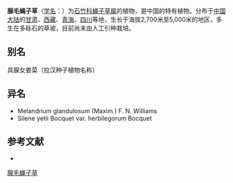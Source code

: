 {{Speciesbox
| name = 腺毛蝇子草
| status = 
| status_system = 
| image =
| genus = Silene
| species = yetii
| authority = Bocquet
| subdivision_ranks =[[变种|变种]]
| subdivision =
* 腺毛蝇子草 ''S. y.'' var. ''yetii''
* [[多裂腺毛蝇子草|多裂腺毛蝇子草]] ''S. y.'' var. ''herbilegorum''
}}

'''腺毛蝇子草'''（[[学名|学名]]：{{lang|la|''Silene yetii''}}）为[[石竹科|石竹科]][[蝇子草属|蝇子草属]]的植物，是中国的特有植物。分布于[[中国大陆|中国大陆]]的[[甘肃|甘肃]]、[[西藏|西藏]]、[[青海|青海]]、[[四川|四川]]等地，生长于海拔2,700米至5,000米的地区，多生在多砾石的草坡，目前尚未由人工引种栽培。

== 别名 ==
具腺女娄菜（拉汉种子植物名称）

== 异名 ==
* Melandrium glandulosum (Maxim.) F. N. Williams
* Silene yetii Bocquet var. herbilegorum Bocquet

== 参考文献 ==
<div class="references-small">
* {{cite web| url =http://www.bioinfo.cn/db05/KmzwSpecies.php?action=view&id=2654| title =腺毛蝇子草（原变种）| work =《中国高等植物数据库全库》| publisher =中国科学院微生物研究所| author =昆明植物研究所| accessdate =2009-02-23| deadurl =yes| archiveurl =https://web.archive.org/web/20160305024440/http://www.bioinfo.cn/db05/KmzwSpecies.php?action=view&id=2654| archivedate =2016-03-05}}
</div>
{{Taxonbar|from=Q15226147}}

[[Category:蝇子草属|腺毛蝇子草]]


{{植物小作品}}
